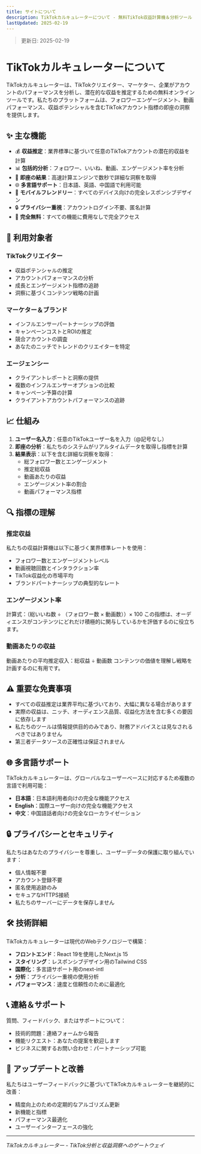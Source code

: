 ```yaml
---
title: サイトについて
description: TikTokカルキュレーターについて - 無料TikTok収益計算機＆分析ツール
lastUpdated: 2025-02-19
---
```


> 更新日: 2025-02-19

# TikTokカルキュレーターについて

TikTokカルキュレーターは、TikTokクリエイター、マーケター、企業がアカウントのパフォーマンスを分析し、潜在的な収益を推定するための無料オンラインツールです。私たちのプラットフォームは、フォロワーエンゲージメント、動画パフォーマンス、収益ポテンシャルを含むTikTokアカウント指標の即座の洞察を提供します。

## ✨ 主な機能

- 💰 **収益推定**：業界標準に基づいて任意のTikTokアカウントの潜在的収益を計算
- 📊 **包括的分析**：フォロワー、いいね、動画、エンゲージメント率を分析
- 🚀 **即座の結果**：高速計算エンジンで数秒で詳細な洞察を取得
- 🌐 **多言語サポート**：日本語、英語、中国語で利用可能
- 📱 **モバイルフレンドリー**：すべてのデバイス向けの完全レスポンシブデザイン
- 🔒 **プライバシー重視**：アカウントログイン不要、匿名計算
- 💯 **完全無料**：すべての機能に費用なしで完全アクセス

## 🎯 利用対象者

### TikTokクリエイター
- 収益ポテンシャルの推定
- アカウントパフォーマンスの分析
- 成長とエンゲージメント指標の追跡
- 洞察に基づくコンテンツ戦略の計画

### マーケター＆ブランド
- インフルエンサーパートナーシップの評価
- キャンペーンコストとROIの推定
- 競合アカウントの調査
- あなたのニッチでトレンドのクリエイターを特定

### エージェンシー
- クライアントレポートと洞察の提供
- 複数のインフルエンサーオプションの比較
- キャンペーン予算の計算
- クライアントアカウントパフォーマンスの追跡

## 📈 仕組み

1. **ユーザー名入力**：任意のTikTokユーザー名を入力（@記号なし）
2. **即座の分析**：私たちのシステムがリアルタイムデータを取得し指標を計算
3. **結果表示**：以下を含む詳細な洞察を取得：
   - 総フォロワー数とエンゲージメント
   - 推定総収益
   - 動画あたりの収益
   - エンゲージメント率の割合
   - 動画パフォーマンス指標

## 🔍 指標の理解

### 推定収益
私たちの収益計算機は以下に基づく業界標準レートを使用：
- フォロワー数とエンゲージメントレベル
- 動画視聴回数とインタラクション率
- TikTok収益化の市場平均
- ブランドパートナーシップの典型的なレート

### エンゲージメント率
計算式：（総いいね数 ÷ （フォロワー数 × 動画数））× 100
この指標は、オーディエンスがコンテンツにどれだけ積極的に関与しているかを評価するのに役立ちます。

### 動画あたりの収益
動画あたりの平均推定収入：総収益 ÷ 動画数
コンテンツの価値を理解し戦略を計画するのに有用です。

## ⚠️ 重要な免責事項

- すべての収益推定は業界平均に基づいており、大幅に異なる場合があります
- 実際の収益は、ニッチ、オーディエンス品質、収益化方法を含む多くの要因に依存します
- 私たちのツールは情報提供目的のみであり、財務アドバイスとは見なされるべきではありません
- 第三者データソースの正確性は保証されません

## 🌐 多言語サポート

TikTokカルキュレーターは、グローバルなユーザーベースに対応するため複数の言語で利用可能：
- **日本語**：日本語利用者向けの完全な機能アクセス
- **English**：国際ユーザー向けの完全な機能アクセス
- **中文**：中国語話者向けの完全なローカライゼーション

## 🔒 プライバシーとセキュリティ

私たちはあなたのプライバシーを尊重し、ユーザーデータの保護に取り組んでいます：
- 個人情報不要
- アカウント登録不要
- 匿名使用追跡のみ
- セキュアなHTTPS接続
- 私たちのサーバーにデータを保存しません

## 🛠️ 技術詳細

TikTokカルキュレーターは現代のWebテクノロジーで構築：
- **フロントエンド**：React 19を使用したNext.js 15
- **スタイリング**：レスポンシブデザイン用のTailwind CSS
- **国際化**：多言語サポート用のnext-intl
- **分析**：プライバシー重視の使用分析
- **パフォーマンス**：速度と信頼性のために最適化

## 📞 連絡＆サポート

質問、フィードバック、またはサポートについて：
- 技術的問題：連絡フォームから報告
- 機能リクエスト：あなたの提案を歓迎します
- ビジネスに関するお問い合わせ：パートナーシップ可能

## 🔄 アップデートと改善

私たちはユーザーフィードバックに基づいてTikTokカルキュレーターを継続的に改善：
- 精度向上のための定期的なアルゴリズム更新
- 新機能と指標
- パフォーマンス最適化
- ユーザーインターフェースの強化

---

*TikTokカルキュレーター - TikTok分析と収益洞察へのゲートウェイ*